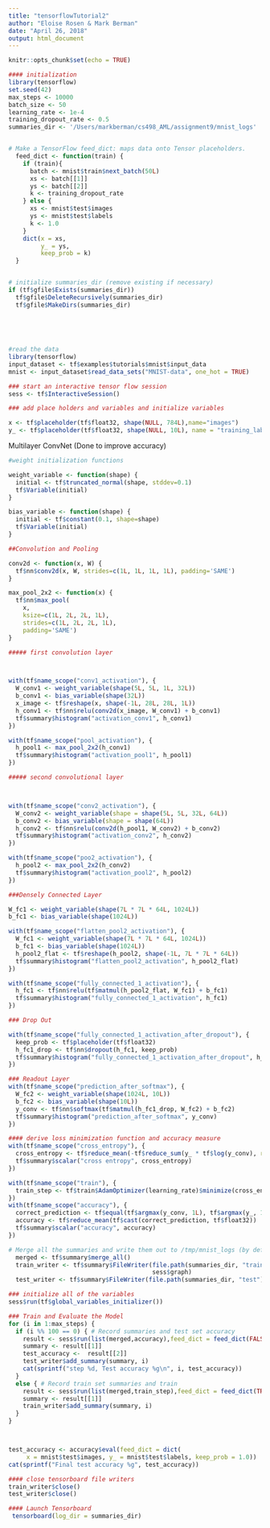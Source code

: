 ```yaml
---
title: "tensorflowTutorial2"
author: "Eloise Rosen & Mark Berman"
date: "April 26, 2018"
output: html_document
---
```


```r
knitr::opts_chunk$set(echo = TRUE)
```

```r

#### initialization
library(tensorflow)
set.seed(42)
max_steps <- 10000
batch_size <- 50
learning_rate <- 1e-4
training_dropout_rate <- 0.5
summaries_dir <- '/Users/markberman/cs498_AML/assignment9/mnist_logs'


# Make a TensorFlow feed_dict: maps data onto Tensor placeholders.
  feed_dict <- function(train) {
    if (train){
      batch <- mnist$train$next_batch(50L)
      xs <- batch[[1]]
      ys <- batch[[2]]
      k <- training_dropout_rate
    } else {
      xs <- mnist$test$images
      ys <- mnist$test$labels
      k <- 1.0
    }
    dict(x = xs,
         y_ = ys,
         keep_prob = k)
  }


# initialize summaries_dir (remove existing if necessary)
if (tf$gfile$Exists(summaries_dir))
  tf$gfile$DeleteRecursively(summaries_dir)
  tf$gfile$MakeDirs(summaries_dir)
  
  
  
  
```


```r
#read the data
library(tensorflow)
input_dataset <- tf$examples$tutorials$mnist$input_data
mnist <- input_dataset$read_data_sets("MNIST-data", one_hot = TRUE)
```
```r
### start an interactive tensor flow session
sess <- tf$InteractiveSession()
```


```r
### add place holders and variables and initialize variables

x <- tf$placeholder(tf$float32, shape(NULL, 784L),name="images")
y_ <- tf$placeholder(tf$float32, shape(NULL, 10L), name = "training_labels")

```

Multilayer ConvNet (Done to improve accuracy)

```r
#weight initialization functions

weight_variable <- function(shape) {
  initial <- tf$truncated_normal(shape, stddev=0.1)
  tf$Variable(initial)
}

bias_variable <- function(shape) {
  initial <- tf$constant(0.1, shape=shape)
  tf$Variable(initial)
}
```
```r
##Convolution and Pooling

conv2d <- function(x, W) {
  tf$nn$conv2d(x, W, strides=c(1L, 1L, 1L, 1L), padding='SAME')
}

max_pool_2x2 <- function(x) {
  tf$nn$max_pool(
    x, 
    ksize=c(1L, 2L, 2L, 1L),
    strides=c(1L, 2L, 2L, 1L), 
    padding='SAME')
}

```
```r
##### first convolution layer



with(tf$name_scope("conv1_activation"), {
  W_conv1 <- weight_variable(shape(5L, 5L, 1L, 32L))
  b_conv1 <- bias_variable(shape(32L))
  x_image <- tf$reshape(x, shape(-1L, 28L, 28L, 1L))
  h_conv1 <- tf$nn$relu(conv2d(x_image, W_conv1) + b_conv1)
  tf$summary$histogram("activation_conv1", h_conv1)
})

with(tf$name_scope("pool_activation"), {
  h_pool1 <- max_pool_2x2(h_conv1)
  tf$summary$histogram("activation_pool1", h_pool1)
})
```
```r
##### second convolutional layer



with(tf$name_scope("conv2_activation"), {
  W_conv2 <- weight_variable(shape = shape(5L, 5L, 32L, 64L))
  b_conv2 <- bias_variable(shape = shape(64L))
  h_conv2 <- tf$nn$relu(conv2d(h_pool1, W_conv2) + b_conv2)
  tf$summary$histogram("activation_conv2", h_conv2)
})

with(tf$name_scope("poo2_activation"), {
  h_pool2 <- max_pool_2x2(h_conv2)
  tf$summary$histogram("activation_pool2", h_pool2)
})
```

```r
###Densely Connected Layer

W_fc1 <- weight_variable(shape(7L * 7L * 64L, 1024L))
b_fc1 <- bias_variable(shape(1024L))

with(tf$name_scope("flatten_pool2_activation"), {
  W_fc1 <- weight_variable(shape(7L * 7L * 64L, 1024L))
  b_fc1 <- bias_variable(shape(1024L))
  h_pool2_flat <- tf$reshape(h_pool2, shape(-1L, 7L * 7L * 64L))
  tf$summary$histogram("flatten_pool2_activation", h_pool2_flat)
})

with(tf$name_scope("fully_connected_1_activation"), {
  h_fc1 <- tf$nn$relu(tf$matmul(h_pool2_flat, W_fc1) + b_fc1)
  tf$summary$histogram("fully_connected_1_activation", h_fc1)
})
```

```r
### Drop Out

with(tf$name_scope("fully_connected_1_activation_after_dropout"), {
  keep_prob <- tf$placeholder(tf$float32)
  h_fc1_drop <- tf$nn$dropout(h_fc1, keep_prob)
  tf$summary$histogram("fully_connected_1_activation_after_dropout", h_fc1_drop)
})
```

```r
### Readout Layer
with(tf$name_scope("prediction_after_softmax"), {
  W_fc2 <- weight_variable(shape(1024L, 10L))
  b_fc2 <- bias_variable(shape(10L))
  y_conv <- tf$nn$softmax(tf$matmul(h_fc1_drop, W_fc2) + b_fc2)
  tf$summary$histogram("prediction_after_softmax", y_conv)
})
```


```r
#### derive loss minimization function and accuracy measure
with(tf$name_scope("cross_entropy"), {
  cross_entropy <- tf$reduce_mean(-tf$reduce_sum(y_ * tf$log(y_conv), reduction_indices=1L))
  tf$summary$scalar("cross entropy", cross_entropy)
})

with(tf$name_scope("train"), {
  train_step <- tf$train$AdamOptimizer(learning_rate)$minimize(cross_entropy)
})
with(tf$name_scope("accuracy"), {
  correct_prediction <- tf$equal(tf$argmax(y_conv, 1L), tf$argmax(y_, 1L))
  accuracy <- tf$reduce_mean(tf$cast(correct_prediction, tf$float32))
  tf$summary$scalar("accuracy", accuracy)
})
```

```r
# Merge all the summaries and write them out to /tmp/mnist_logs (by default)
  merged <- tf$summary$merge_all()
  train_writer <- tf$summary$FileWriter(file.path(summaries_dir, "train"),
                                        sess$graph)
  test_writer <- tf$summary$FileWriter(file.path(summaries_dir, "test"))
```



```r
### initialize all of the variables
sess$run(tf$global_variables_initializer())
```


```r
### Train and Evaluate the Model
for (i in 1:max_steps) {
  if (i %% 100 == 0) { # Record summaries and test set accuracy
    result <- sess$run(list(merged,accuracy),feed_dict = feed_dict(FALSE))
    summary <- result[[1]]
    test_accuracy <-  result[[2]]
    test_writer$add_summary(summary, i)
    cat(sprintf("step %d, Test accuracy %g\n", i, test_accuracy))
  }
  else { # Record train set summaries and train
    result <- sess$run(list(merged,train_step),feed_dict = feed_dict(TRUE))
    summary <- result[[1]]
    train_writer$add_summary(summary, i)
  }
}



test_accuracy <- accuracy$eval(feed_dict = dict(
     x = mnist$test$images, y_ = mnist$test$labels, keep_prob = 1.0))
cat(sprintf("Final test accuracy %g", test_accuracy))
```

```r
#### close tensorboard file writers
train_writer$close()
test_writer$close()
```

```r
#### Launch Tensorboard
 tensorboard(log_dir = summaries_dir)
```



